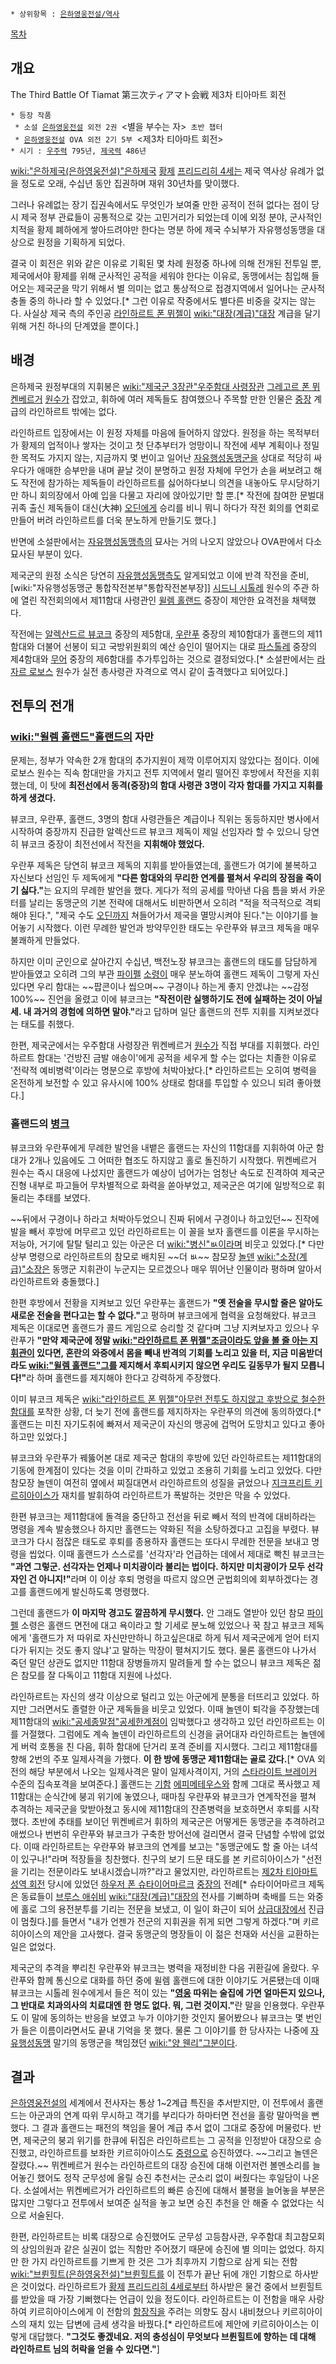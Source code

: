  * 상위항목 : [[은하영웅전설/역사]]

[[목차]]

== 개요 ==
The Third Battle Of Tiamat
第三次ティアマト会戦
제3차 티아마트 회전

 * 등장 작품
  * 소설 [[은하영웅전설]] 외전 2권 <별을 부수는 자> 초반 챕터
  * [[은하영웅전설]] OVA 외전 2기 5부 <제3차 티아마트 회전>
 * 시기 : [[우주력]] 795년, [[제국력]] 486년

[[wiki:"은하제국(은하영웅전설)"은하제국]] [[황제]] [[프리드리히 4세]]는 제국 역사상 유례가 없을 정도로 오래, 수십년 동안 집권하며 재위 30년차를 맞이했다.

그러나 유례없는 장기 집권속에서도 무엇인가 보여줄 만한 공적이 전혀 없다는 점이 당시 제국 정부 관료들이 공통적으로 갖는 고민거리가 되었는데 이에 외정 분야, 군사적인 치적을 황제 폐하에게 쌓아드려야만 한다는 명분 하에 제국 수뇌부가 자유행성동맹을 대상으로 원정을 기획하게 되었다.

결국 이 회전은 위와 같은 이유로 기획된 몇 차례 원정중 하나에 의해 전개된 전투일 뿐, 제국에서야 황제를 위해 군사적인 공적을 세워야 한다는 이유로, 동맹에서는 침입해 들어오는 제국군을 막기 위해서 별 의미는 없고 통상적으로 접경지역에서 일어나는 군사적 충돌 중의 하나라 할 수 있었다.[* 그런 이유로 작중에서도 별다른 비중을 갖지는 않는다. 사실상 제국 측의 주인공 [[라인하르트 폰 뮈젤]]이 [[wiki:"대장(계급)"대장]] 계급을 달기 위해 거친 하나의 단계였을 뿐이다.]

== 배경 ==
은하제국 원정부대의 지휘봉은 [[wiki:"제국군 3장관"우주함대 사령장관]] [[그레고르 폰 뮈켄베르거]] [[원수]]가 잡았고, 휘하에 여러 제독들도 참여했으나 주목할 만한 인물은 [[중장]] 계급의 라인하르트 밖에는 없다.

라인하르트 입장에서는 이 원정 자체를 마음에 들어하지 않았다. 원정을 하는 목적부터가 황제의 업적이나 쌓자는 것이고 첫 단추부터가 엉망이니 작전에 세부 계획이나 정밀한 목적도 가지지 않는, 지금까지 몇 번이고 일어난 [[자유행성동맹군]]을 상대로 적당히 싸우다가 애매한 승부만을 내며 끝날 것이 분명하고 원정 자체에 무언가 손을 써보려고 해도 작전에 참가하는 제독들이 라인하르트를 싫어하다보니 의견을 내놓아도 무시당하기만 하니 회의장에서 아예 입을 다물고 자리에 앉아있기만 할 뿐.[* 작전에 참여한 문벌대귀족 출신 제독들이 대신(大神) [[오딘]]에게 승리를 비니 뭐니 하다가 작전 회의를 연회로 만들어 버려 라인하르트를 더욱 분노하게 만들기도 했다.]

반면에 소설판에서는 [[자유행성동맹]]측의 묘사는 거의 나오지 않았으나 OVA판에서 다소 묘사된 부분이 있다.

제국군의 원정 소식은 당연히 [[자유행성동맹]]측도 알게되었고 이에 반격 작전을 준비, [wiki:"자유행성동맹군 통합작전본부"통합작전본부장]] [[시드니 시톨레]] 원수의 주관 하에 열린 작전회의에서 제11함대 사령관인 [[윌렘 홀랜드]] 중장이 제안한 요격전을 채택했다. 

작전에는 [[알렉산드르 뷰코크]] 중장의 제5함대, [[우란푸]] 중장의 제10함대가 홀랜드의 제11함대와 더불어 선봉이 되고 국방위원회의 예산 승인이 떨어지는 대로 [[파스톨레]] 중장의 제4함대와 [[무어]] 중장의 제6함대를 추가투입하는 것으로 결정되었다.[* 소설판에서는 [[라자르 로보스]] 원수가 실전 총사령관 자격으로 역시 같이 출격했다고 되어있다.]

== 전투의 전개 ==
=== [[wiki:"윌렘 홀랜드"홀랜드]]의 자만 ===
문제는, 정부가 약속한 2개 함대의 추가지원이 제깍 이루어지지 않았다는 점이다. 이에 로보스 원수는 직속 함대만을 가지고 전투 지역에서 멀리 떨어진 후방에서 작전을 지휘했는데, 이 탓에 '''최전선에서 동격(중장)의 함대 사령관 3명이 각자 함대를 가지고 지휘를 하게 생겼다.''' 

뷰코크, 우란푸, 홀랜드, 3명의 함대 사령관들은 계급이나 직위는 동등하지만 병사에서 시작하여 중장까지 진급한 알렉산드르 뷰코크 제독이 제일 선임자라 할 수 있으니 당연히 뷰코크 중장이 최전선에서 작전을 '''지휘해야 했었다.'''

우란푸 제독은 당연히 뷰코크 제독의 지휘를 받아들였는데, 홀랜드가 여기에 불복하고 자신보다 선임인 두 제독에게 '''"다른 함대와의 무리한 연계를 펼쳐서 우리의 장점을 죽이기 싫다."'''는 요지의 무례한 발언을 했다. 게다가 적의 공세를 막아낸 다음 틈을 봐서 카운터를 날리는 동맹군의 기본 전략에 대해서도 비판하면서 오히려 "적을 적극적으로 격퇴해야 된다.", "제국 수도 [[오딘]]까지 쳐들어가서 제국을 멸망시켜야 된다."는 이야기를 늘어놓기 시작했다. 이런 무례한 발언과 방약무인한 태도는 우란푸와 뷰코크 제독을 매우 불쾌하게 만들었다.

하지만 이미 군인으로 살아간지 수십년, 백전노장 뷰코크는 홀랜드의 태도를 담담하게 받아들였고 오히려 그의 부관 [[파이펠]] [[소령]]이 매우 분노하여 홀랜드 제독이 그렇게 자신있다면 우리 함대는 ~~팝콘이나 씹으며~~ 구경이나 하는게 좋지 안겠냐는 ~~감정 100%~~ 진언을 올렸고 이에 뷰코크는 '''"작전이란 실행하기도 전에 실패하는 것이 아닐세. 내 과거의 경험에 의하면 말야."'''라고 답하며 일단 홀랜드의 전투 지휘를 지켜보겠다는 태도를 취했다.

한편, 제국군에서는 우주함대 사령장관 뮈켄베르거 [[원수]]가 직접 부대를 지휘했다. 라인하르트 함대는 '건방진 금발 애송이'에게 공적을 세우게 할 수는 없다는 치졸한 이유로 '전략적 예비병력'이라는 명분으로 후방에 처박아놨다.[* 라인하르트는 오히여 병력을 온전하게 보전할 수 있고 유사시에 100% 상태로 함대를 투입할 수 있으니 되려 좋아했다.]

=== 홀랜드의 [[병크]] ===
뷰코크와 우란푸에게 무례한 발언을 내뱉은 홀랜드는 자신의 11함대를 지휘하여 아군 함대가 2개나 있음에도 그 어떠한 협조도 하지않고 홀로 돌진하기 시작했다. 뮈켄베르거 원수는 즉시 대응에 나섰지만 홀랜드가 예상이 넘어가는 엄청난 속도로 진격하여 제국군 진형 내부로 파고들어 무차별적으로 화력을 쏟아부었고, 제국군은 여기에 일방적으로 휘둘리는 추태를 보였다.

~~뒤에서 구경이나 하라고 처박아두었으니 진짜 뒤에서 구경이나 하고있던~~ 진작에 발을 빼서 후방에 머무르고 있던 라인하르트는 이 꼴을 보자 홀랜드를 이론을 무시하는 저능아, 거기에 탈탈 털리고 있는 아군은 더 [[wiki:"병신"ㅄ]]이라며 비웃고 있었다.[* 다만 상부 명령으로 라인하르트의 참모로 배치된 ~~더 ㅄ~~ 참모장 [[놀덴]] [[wiki:"소장(계급)"소장]]은 동맹군 지휘관이 누군지는 모르겠으나 매우 뛰어난 인물이라 평하며 알아서 라인하르트와 충돌했다.]

한편 후방에서 전황을 지켜보고 있던 우란푸는 홀랜드가 '''"옛 전술을 무시할 줄은 알아도 새로운 전술을 편다고는 할 수 없다."'''고 평하며 뷰코크에게 협력을 요청해왔다. 뷰코크 제독은 이대로면 홀랜드가 콜드 게임으로 승리할 것 같다며 그냥 지켜보자고 있으나 우란푸가 '''"만약 제국군에 정말 [[wiki:"라인하르트 폰 뮈젤"조금이라도 앞을 볼 줄 아는 지휘관]]이 있다면, 혼란의 와중에서 몸을 빼내 반격의 기회를 노리고 있을 터, 지금 미움받더라도 [[wiki:"윌렘 홀랜드"그]]를 제지해서 후퇴시키지 않으면 우리도 길동무가 될지 모릅니다!"'''라 하며 홀랜드를 제지해야 한다고 강력하게 주장했다. 

이미 뷰코크 제독은 [[wiki:"라인하르트 폰 뮈젤"아무런 전투도 하지않고 후방으로 철수한 함대]]를 포착한 상황, 더 늦기 전에 홀랜드를 제지하자는 우란푸의 의견에 동의하였다.[* 홀랜드는 미친 자기도취에 빠져서 제국군이 자신의 맹공에 겁먹어 도망치고 있다고 좋아하고만 있었다.]

뷰코크와 우란푸가 꿰뚫어본 대로 제국군 함대의 후방에 있던 라인하르트는 제11함대의 기동에 한계점이 있다는 것을 이미 간파하고 있었고 조용히 기회를 노리고 있었다. 다만 참모장 놀덴이 여전히 옆에서 찌질대면서 라인하르트의 성질을 긁었으나 [[지크프리트 키르히아이스]]가 재치를 발휘하여 라인하르트가 폭발하는 것만은 막을 수 있었다.

한편 뷰코크는 제11함대에 돌격을 중단하고 전선을 뒤로 빼서 적의 반격에 대비하라는 명령을 계속 발송했으나 하지만 홀랜드는 약화된 적을 소탕하겠다고 고집을 부렸다. 뷰코크가 다시 점잖은 태도로 후퇴를 종용하자 홀랜드는 또다시 무례한 전문을 보내고 명령을 씹었다. 이때 홀랜드가 스스로를 '선각자'라 언급하는 데에서 제대로 빡친 뷰코크는 '''"과연 그렇군. 선각자는 언제나 미치광이라 불리는 법이다. 하지만 미치광이가 모두 선각자인 건 아니지!"'''라며 이 이상 후퇴 명령을 따르지 않으면 군법회의에 회부하겠다는 경고를 홀랜드에게 발신하도록 명령했다. 

그런데 홀랜드가 '''이 마지막 경고도 깔끔하게 무시했다.''' 안 그래도 열받아 있던 참모 [[파이펠]] 소령은 홀랜드 면전에 대고 욕이라고 할 기세로 분노해 있었으나 꾹 참고 뷰코크 제독에게 '홀랜드가 저 따위로 자신만만하니 하고싶은대로 하게 둬서 제국군에게 얻어 터지다가 뒤지는 것도 좋지 않냐'고 말하는 막장이 펼쳐지기도 했다. 물론 홀랜드야 나가서 죽던 말던 상관도 없지만 11함대 장병들까지 말려들게 할 수는 없으니 뷰코크 제독은 젊은 참모를 잘 다독이고 11함대 지원에 나섰다.

라인하르트는 자신의 생각 이상으로 털리고 있는 아군에게 분통을 터뜨리고 있었다. 하지만 그러면서도 졸렬한 아군 제독들을 비웃고 있었다. 이때 놀덴이 퇴각을 주장했는데 제11함대의 [[wiki:"공세종말점"공세한계점]]이 임박했다고 생각하고 있던 라인하르트는 이를 거절했다. 그럼에도 계속 놀덴이 라인하르트의 신경을 긁어대자 라인하르트는 놀덴에게 버럭 호통을 친 다음, 휘하 함대에 단거리 포격 준비를 지시했다. 그리고 제11함대를 향해 2번의 주포 일제사격을 가했다. '''이 한 방에 동맹군 제11함대는 골로 갔다.'''[* OVA 외전의 해당 부분에서 나오는 일제사격은 말이 일제사격이지, 거의 [[스타라이트 브레이커]] 수준의 집속포격을 보여준다.]
홀랜드는 [[기함]] [[에피메테우스]]와 함께 그대로 폭사했고 제11함대는 순식간에 붕괴 위기에 놓였으나, 때마침 우란푸와 뷰코크가 연계작전을 펼쳐 추격하는 제국군을 맞받아쳤고 동시에 제11함대의 잔존병력을 보호하면서 후퇴를 시작했다. 초반에 추태를 보이던 뮈켄베르거 휘하의 제국군은 어떻게든 동맹군을 추격하려고 애썼으나 번번히 우란푸와 뷰코크가 구축한 방어선에 걸리면서 결국 단념할 수밖에 없었다.
이때 라인하르트는 우란푸와 뷰코크의 연계를 보고는 "동맹군에도 할 줄 아는 녀석이 있구나!"라며 적장들을 칭찬했다. 친구의 보기 드문 태도를 본 키르히아이스가 "선전을 기리는 전문이라도 보내시겠습니까?"라고 물었지만, 라인하르트는 [[제2차 티아마트 성역 회전]] 당시에 있었던 [[하우저 폰 슈타이어마르크]] [[중장]]의 전례[* 슈타이어마르크 제독은 동료들이 [[브루스 애쉬비]] [[wiki:"대장(계급)"대장]]의 전사를 기뻐하며 축배를 드는 와중에 홀로 그의 용전분투를 기리는 전문을 보냈고, 이 일이 화근이 되어 [[상급대장]]에서 진급이 멈췄다.]를 들면서 "내가 언젠가 전군의 지휘권을 쥐게 되면 그렇게 하겠다."며 키르히아이스의 제안을 고사했다. 결국 동맹군의 명장들이 이 젊은 천재와 서신을 교환하는 일은 없었다.

제국군의 추격을 뿌리친 우란푸와 뷰코크는 병력을 재정비한 다음 귀환길에 올랐다. 우란푸와 함께 통신으로 대화를 하던 중에 윌렘 홀랜드에 대한 이야기도 거론됐는데 이때 뷰코크는 시톨레 원수에게서 들은 적이 있는 '''"[[영웅]] 따위는 술집에 가면 얼마든지 있으나, 그 반대로 치과의사의 치료대엔 한 명도 없다. 뭐, 그런 것이지."'''란 말을 인용했다. 우란푸도 이 말에 동의하는 반응을 보였고 누가 이야기한 것인지 물어봤으나 뷰코크는 몇 번인가 들은 이름이라면서도 끝내 기억을 못 했다. 물론 그 이야기를 한 당사자는 나중에 [[자유행성동맹]] 말기의 동맹군을 책임졌던 [[wiki:"양 웬리"그분]]이다.

== 결과 ==
[[은하영웅전설]]의 세계에서 전사자는 통상 1~2계급 특진을 추서받지만, 이 전투에서 홀랜드는 아군과의 연계 따위 무시하고 객기를 부리다가 하마터면 전선을 홀랑 말아먹을 뻔했다. 그 결과 홀랜드는 패전의 책임을 물어 계급 추서 없이 그대로 중장에 머물렀다.
반면, 제국군의 붕괴 위기를 한큐에 뒤집은 라인하르트는 그 공적을 인정받아 대장으로 승진했고, 라인하르트를 보좌한 키르히아이스도 [[중령]]으로 승진하였다. ~~그리고 놀덴은 잘렸다.~~ 뮈켄베르거 원수는 라인하르트의 대장 승진에 대해 이런저런 볼멘소리를 늘어놓긴 했어도 정작 군무성에 올릴 승진 추천서는 군소리 없이 써줬다는 후일담이 나온다. 소설에서는 뮈켄베르거가 라인하르트의 빠른 승진에 대해서 불평을 늘어놓을 부분은 많지만 그렇다고 전투에서 보여준 실적을 놓고 보면 승진 추천을 안 해줄 수 없었다는 식으로 서술된다.

한편, 라인하르트는 비록 대장으로 승진했어도 군무성 고등참사관, 우주함대 최고참모회의 상임의원과 같은 실권이 없는 직함만 주어졌기 때문에 승진에 별 의미는 없었다. 하지만 한 가지 라인하르트를 기쁘게 한 것은 그가 최후까지 기함으로 삼게 되는 전함 [[wiki:"브륀힐트(은하영웅전설)"브륀힐트]]를 이 전투가 끝난 뒤에 개인 기함으로 하사받은 것이었다. 라인하르트가 [[황제]] [[프리드리히 4세]]로부터 하사받은 물건 중에서 브륀힐트를 받았을 때 가장 기뻐했다는 언급이 있을 정도이다. 라인하르트는 이 전함을 매우 사랑하여 키르히아이스에게 이 전함의 [[함장]]직을 주려는 의향도 잠시 내비쳤으나 키르히아이스의 재치 있는 답변에 금세 생각을 바꿨다.[* 라인하르트에 제안에 키르히아이스는 이렇게 대답했다. '''"그것도 좋겠네요. 저의 충성심이 무엇보다 브륀힐트에 향하는 데 대해 라인하르트 님의 허락을 얻을 수 있다면."''']
